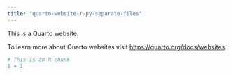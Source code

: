 ```yaml
---
title: "quarto-website-r-py-separate-files"
---
```


This is a Quarto website.

To learn more about Quarto websites visit <https://quarto.org/docs/websites>.

```r
# This is an R chunk
1 + 1
```
